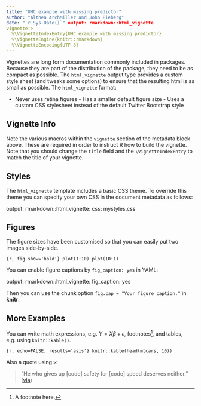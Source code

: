 ```yaml
--- 
title: "UHC example with missing predictor" 
author: "Althea ArchMiller and John Fieberg" 
date: "`r Sys.Date()`" output: rmarkdown::html_vignette 
vignette:> 
  %\VignetteIndexEntry{UHC example with missing predictor} 
  %\VignetteEngine{knitr::rmarkdown} 
  %\VignetteEncoding{UTF-8} 
---
```


Vignettes are long form documentation commonly included in packages. Because
they are part of the distribution of the package, they need to be as compact as
possible. The `html_vignette` output type provides a custom style sheet (and
tweaks some options) to ensure that the resulting html is as small as possible.
The `html_vignette` format:

- Never uses retina figures - Has a smaller default figure size - Uses a custom
CSS stylesheet instead of the default Twitter Bootstrap style

## Vignette Info

Note the various macros within the `vignette` section of the metadata block
above. These are required in order to instruct R how to build the vignette. Note
that you should change the `title` field and the `\VignetteIndexEntry` to match
the title of your vignette.

## Styles

The `html_vignette` template includes a basic CSS theme. To override this theme
you can specify your own CSS in the document metadata as follows:

output: rmarkdown::html_vignette: css: mystyles.css

## Figures

The figure sizes have been customised so that you can easily put two images
side-by-side.

```{r, fig.show='hold'} plot(1:10) plot(10:1) ```

You can enable figure captions by `fig_caption: yes` in YAML:

output: rmarkdown::html_vignette: fig_caption: yes

Then you can use the chunk option `fig.cap = "Your figure caption."` in
**knitr**.

## More Examples

You can write math expressions, e.g. $Y = X\beta + \epsilon$, footnotes^[A
footnote here.], and tables, e.g. using `knitr::kable()`.

```{r, echo=FALSE, results='asis'} knitr::kable(head(mtcars, 10)) ```

Also a quote using `>`:

> "He who gives up [code] safety for [code] speed deserves neither." 
([via](https://twitter.com/hadleywickham/status/504368538874703872))
